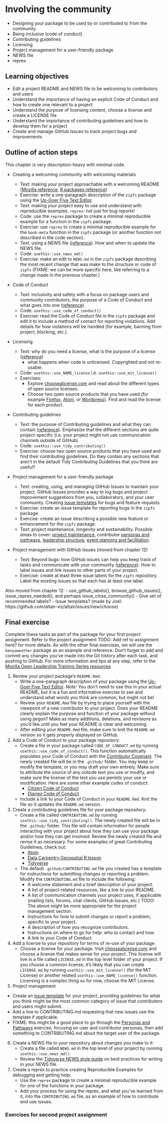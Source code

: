 # Involving the community {#community-involvement}

- Designing your package to be used by or contributed to from the community
- Being inclusive (code of conduct)
- Contributing guidelines
- Licensing
- Project management for a user-friendly package
- NEWS file
- reprex

## Learning objectives

* Edit a project README and NEWS file to be welcoming to contributors and users
* Understand the importance of having an explicit Code of Conduct and how to create one relevant to a project
* Understand the purpose of licensing content, choose a license and create a LICENSE file
* Understand the importance of contributing guidelines and how to develop them for a project
* Create and manage GitHub Issues to track project bugs and improvements

## Outline of action steps

This chapter is very description-heavy with minimal code.

- Creating a welcoming community with welcoming materials
<!-- I grouped reprex and NEWS with the README because they seem related to the general welcoming presentation of a project, but they could go elsewhere. -->

  - Text: making your project approachable with a welcoming README ([Mozilla reference](https://mozilla.github.io/open-leadership-training-series/articles/opening-your-project/write-a-great-project-readme/), [R packages reference](https://r-pkgs.org/release.html#readme)).
  - Exercise: write a one-paragraph description of the `zipfs` package using the [Up-Goer Five Text Editor](https://splasho.com/upgoer5/).
  - Text: making your project easy to use and understand with reproducible examples. `reprex`: not just for bug reports!
  - Code: use the `reprex` package to create a minimal reproducible example for a function in the `zipfs` package.
  - Exercise: use `reprex` to create a minimal reproducible example for the `book-meta` function in the `zipfs` package (or another function not described in the code section).
  - Text: using a NEWS file ([reference](https://r-pkgs.org/release.html#news)). How and when to update the NEWS file.
  - Code: `usethis::use_news_md()`
  - Exercise: make an edit to `NEWS.md` in the `zipfs` package describing the most recent change that was make to the structure or code of `zipfs` (FIXME: we can be more specific here, like referring to a change made in the previous chapter.)

- Code of Conduct

  - Text: inclusivity and safety with a focus on package users and community contributors, the purpose of a Code of Conduct and what goes into one ([reference](https://mozilla.github.io/open-leadership-training-series/articles/building-communities-of-contributors/write-a-code-of-conduct/)).
  - Code: `usethis::use_code_of_conduct()`
  - Exercise: read the Code of Conduct file in the `zipfs` package and edit it to include a method of contact for reporting violations. Add details for how violations will be handled (for example, banning from project, blocking, etc.).

- Licensing

  - Text: why do you need a license, what is the purpose of a license ([reference](https://mozilla.github.io/open-leadership-training-series/articles/get-your-project-online/sharing-your-work-in-the-open/))
    - what happens when code is unlicensed. Copyrighted and not re-usable.
  - Code: `usethis::use_NAME_license` i.e. `usethis::use_mit_license()`
  - Exercises:
      - Explore [choosealicense.com](https://choosealicense.com/) and read about the different types of open source licenses.
      - Choose two open source products that you have used (for example [Firefox](https://www.mozilla.org/en-US/MPL/), [Atom](https://github.com/atom/atom/blob/master/LICENSE.md), or [Wordpress](https://wordpress.org/about/license/)). Find and read the license for each product.

- Contributing guidelines

  - Text: the purpose of Contributing guidelines and what they can contain ([reference](https://mozilla.github.io/open-leadership-training-series/articles/building-communities-of-contributors/write-contributor-guidelines/)). Emphasize that the different sections are quite project-specific (i.e. your project might not use communication channels outside of GitHub).
  - Code: `usethis::use_tidy_contributing()`
  - Exercise: choose two open source products that you have used and find their contributing guidelines. Do they contain any sections that aren't in the default Tidy Contributing Guidelines that you think are useful?

- Project management for a user-friendly package

  - Text: creating, using, and managing GitHub Issues to maintain your project. GitHub Issues provides a way to log bugs and project improvement suggestions from you, collaborators, and your user community. Creating [issue templates](https://docs.github.com/en/communities/using-templates-to-encourage-useful-issues-and-pull-requests/configuring-issue-templates-for-your-repository) for bugs and feature requests.
  - Exercise: create an issue template for reporting bugs in the `zipfs` package.
  - Exercise: create an issue describing a possible new feature or enhancement for the `zipfs` package.
  - Text: project maintenance, longevity and sustainability. Possible areas to cover: [project maintenance](https://mozilla.github.io/open-leadership-training-series/articles/open-project-maintenance/open-project-maintenance/), contributor [personas and pathways](https://mozilla.github.io/open-leadership-training-series/articles/building-communities-of-contributors/bring-on-contributors-using-personas-and-pathways/), [leadership structure](https://mozilla.github.io/open-leadership-training-series/articles/building-communities-of-contributors/understand-meaningful-participation-and-distributed-leadership/), [event planning and facilitation](https://mozilla.github.io/open-leadership-training-series/articles/running-awesome-community-events/event-planning-and-facilitation/).
  
- Project management with GitHub Issues (moved from chapter 12)
  - Text: Beyond bugs: how GitHub issues can help you keep track of tasks and communicate with your community ([reference](https://mozilla.github.io/open-leadership-training-series/articles/get-your-project-online/project-set-up-for-collaboration-with-github/#project-structure-and-organization)). How to label issues and link issues to other parts of your project.
  - Exercise: create at least three issue labels for the `zipfs` repository. Label the existing issues so that each has at least one label.

Also moved from chapter 12:
- use_github_labels(), browse_github_issues(), issue_reprex_needed(), and perhaps issue_close_community()
- Give set of recommended labels?
- Issue templates? (made by Joel: https://github.com/altair-viz/altair/issues/new/choose)

<!---
NOTE: This is potential content to use, if it fits.

And some people still worry that if they make their data and code generally available,
someone else will use it and publish a result they have come up with themselves.
This is almost unheard of in practice,
but that doesn't stop people using it as a scare tactic.
Other people are afraid of looking foolish or incompetent by sharing code that might contain bugs.
This isn't just [impostor syndrome][impostor-syndrome]:
members of marginalized groups are frequently judged more harshly than others,
so being wrong in public is much riskier for them.
-->


## Final exercise {#10-final-exercise}

Complete these tasks as part of the package for your first project assignment.
Refer to the project assignment TODO: Add ref to assignment here?
for more details. As with the other final exercises,
we will use the `kenyaweather` package as an example and reference.
Don't forget to add and commit any changes you've made into the Git history
after each task, and pushing to GitHub. For more information and tips at any
step, refer to the 
[Mozilla Open Leadership Training Series resources](https://mozilla.github.io/open-leadership-training-series/articles/readme/)

1. Review your project package's `README.Rmd`:
    - Write a one-paragraph description of your package using the 
    [Up-Goer Five Text Editor](https://splasho.com/upgoer5/). *Note*: You don't
    need to use this in your actual README, but it is a fun and informative
    exercise to see and understand what words you think are common, but might not be!
    - Review your `README.Rmd` file by trying to place yourself with the
    viewpoint of a new contributor to your project. Does your README clearly
    explain the purpose and function of your package without using jargon? Make
    as many additions, deletions, and revisions as you'd like until you feel
    your README is clear and welcoming.
    - After editing your `README.Rmd` file, make sure to knit the `README.md`
    version so it gets properly displayed on GitHub.
 
2. Add a Code of Conduct to your package repository:
    - Create a file in your package called `CODE_OF_CONDUCT.md` by running
    `usethis::use_code_of_conduct()`. This function automatically populates your
    Code of Conduct with the
    [Contributor Covenant](https://www.contributor-covenant.org/). 
    The newly created file will be in the `.github/` folder. 
    You may keep or modify the template, or you may draft your own entirely.
    Make sure to attribute the source of any outside text you use or modify, and
    make sure the license of the text you use permits your use or modification.
    Here are some other example codes of conduct:
        - [Citizen Code of Conduct](https://github.com/stumpsyn/policies/blob/master/citizen_code_of_conduct.md)
        - [Django Code of Conduct](https://www.djangoproject.com/conduct/)
    - Include a link to your Code of Conduct in your `README.Rmd`. Knit the
    file so it updates the `README.md` version.
 
3. Create a contributing guidelines file for your package repository:
    - Create a file called `CONTRIBUTING.md` by running
    `usethis::use_tidy_contributing()`. 
    The newly created file will be in the `.github/` folder. 
    This file will contain information for
    people interacting with your project about how they can use your package
    and/or how they can get involved. Review the newly created file and
    revise it as necessary. For some examples of great Contributing
    Guidelines, check out:
        - [Atom](https://github.com/atom/atom/blob/master/CONTRIBUTING.md)
        - [Data Carpentry Geospatial R lesson](https://github.com/datacarpentry/r-intro-geospatial/blob/master/CONTRIBUTING.md)
        - [Tidyverse](https://www.tidyverse.org/contribute/)
    - The default `.github/CONTRIBUTING.md` file you created has a template for
    instructions for submitting changes or reporting a problem. Modify
    the `CONTRIBUTING.md` file to include the following:
        - A welcome statement and a brief description of your project.
        - A list of project-related resources, like a link to your README.
        - A list of communication channels your project uses, if applicable
        (mailing lists, forums, chat clients, GitHub Issues, etc.)
        TODO: The above might be more appropriate for the project management
        section.
        - Instructions for how to submit changes or report a problem, specific
        to your project.
        - A description of how you recognize contributors.
        - Instructions on where to go for help: who to contact and how.
        - A link to your Code of Conduct.
 
4. Add a license to your repository for terms of re-use of your package:
    - Choose a license for your package. Visit
    [choosealicense.com](https://choosealicense.com/) and choose a license that
    makes sense for your project. This license will live in a file called
    `LICENSE.md` in the top level folder of your project. If you choose a common
    license, it's likely that you can create `LICENSE.md` by running
    `usethis::use_mit_license()` (for the MIT License) or another related
    `usethis::use_NAME_license()` function. Licensing is a complex thing
    so for now, choose the MIT License.

5. Project management
- Create an [issue template](https://docs.github.com/en/communities/using-templates-to-encourage-useful-issues-and-pull-requests/configuring-issue-templates-for-your-repository) for your project, providing guidelines for what you think might be the most common category of issue that contributors and users might submit.
- Add a line to CONTRIBUTING.md requesting that new issues use the template if applicable.
- FIXME: this might be a good place to go through the [Personas and Pathways](https://mozilla.github.io/open-leadership-training-series/articles/building-communities-of-contributors/bring-on-contributors-using-personas-and-pathways/) exercise, focusing on user and contributor personas, then add something to CONTRIBUTING.md about the target user of the package.

6. Create a NEWS file to your repository about changes you make to it:
    - Create a file called `NEWS.md` in the top level of your project by running
    `usethis::use_news_md()`.
    - Review the [Tidyverse NEWS style guide](https://style.tidyverse.org/news.html)
    on best practices for writing in your NEWS file.

7. Create a reprex to practice creating Reproducible Examples for debugging and
getting help:
    - Use the `reprex` package to create a minimal reproducible example for one
    of the functions in your package.
    - Add your process for using the reprex, and what you've learned from it,
    into the `CONTRIBUTING.md` file, as an example of how to contribute
    and use issues.

### Exercises for second project assignment
